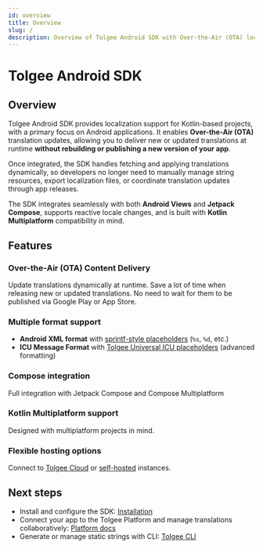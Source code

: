 ```yaml
---
id: overview
title: Overview
slug: /
description: Overview of Tolgee Android SDK with Over‑the‑Air (OTA) localization updates for Android and Compose Multiplatform.
---
```



# Tolgee Android SDK

## Overview

Tolgee Android SDK provides localization support for Kotlin-based projects, with a primary focus on Android applications. It enables **Over-the-Air (OTA)** translation updates, allowing you to deliver new or updated translations at runtime **without rebuilding or publishing a new version of your app**.

Once integrated, the SDK handles fetching and applying translations dynamically, so developers no longer need to manually manage string resources, export localization files, or coordinate translation updates through app releases.

The SDK integrates seamlessly with both **Android Views** and **Jetpack Compose**, supports reactive locale changes, and is built with **Kotlin Multiplatform** compatibility in mind.

## Features

### Over-the-Air (OTA) Content Delivery

Update translations dynamically at runtime. Save a lot of time when releasing new or updated translations. No need to wait for them to be published via Google Play or App Store.

### Multiple format support

- **Android XML format** with [sprintf-style placeholders](/platform/formats/android_xml) (`%s`, `%d`, etc.)
- **ICU Message Format** with [Tolgee Universal ICU placeholders](/platform/translation_process/icu_message_format) (advanced formatting)

### Compose integration

Full integration with Jetpack Compose and Compose Multiplatform

### Kotlin Multiplatform support

Designed with multiplatform projects in mind.

### Flexible hosting options

Connect to [Tolgee Cloud](/platform/) or [self-hosted](/platform/self_hosting/getting_started) instances.

## Next steps
- Install and configure the SDK: [Installation](./installation)
- Connect your app to the Tolgee Platform and manage translations collaboratively: [Platform docs](../platform/)
- Generate or manage static strings with CLI: [Tolgee CLI](/tolgee-cli)